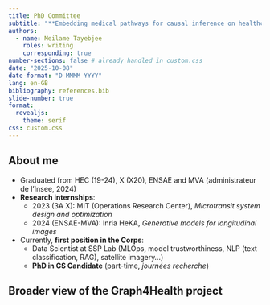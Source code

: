 ```yaml
---
title: PhD Committee
subtitle: "**Embedding medical pathways for causal inference on healthcare supply shocks and patient outcomes**"
authors:
  - name: Meilame Tayebjee
    roles: writing
    corresponding: true
number-sections: false # already handled in custom.css
date: "2025-10-08"
date-format: "D MMMM YYYY"
lang: en-GB
bibliography: references.bib
slide-number: true
format: 
  revealjs: 
    theme: serif
css: custom.css
---
```


## About me 

- Graduated from HEC (19-24), X (X20), ENSAE and MVA (administrateur de l'Insee, 2024)
- **Research internships**:
  - 2023 (3A X): MIT (Operations Research Center), _Microtransit system design and optimization_
  - 2024 (ENSAE-MVA): Inria HeKA, _Generative models for longitudinal images_
- Currently, **first position in the Corps**:
  - Data Scientist at SSP Lab (MLOps, model trustworthiness, NLP (text classification, RAG), satellite imagery...)
  - **PhD in CS Candidate** (part-time, _journées recherche_)

## Broader view of the Graph4Health project 





